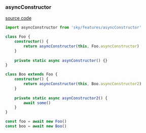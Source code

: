 ### asyncConstructor

[source code](_asyncConstructor.ts)

```ts
import asyncConstructor from 'sky/features/asyncConstructor'

class Foo {
    constructor() {
        return asyncConstructor(this, Foo.asyncConstructor)
    }
    
    private static async asynConstructor() {}
}

class Boo extends Foo {
    constructor() {
        return asyncConstructor(this, Boo.asyncConstructor2)
    }
    
    private static async asynConstructor2() {
        await some()
    }
}

const foo = await new Foo()
const boo = await new Boo()
```
